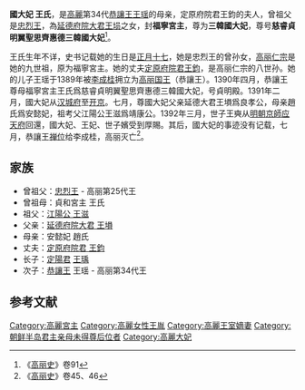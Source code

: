 '''國大妃 王氏'''，是[[高麗|高麗]]第34代[[高麗恭讓王|恭讓王王瑶]]的母亲，定原府院君王鈞的夫人，曾祖父是[[忠烈王|忠烈王]]，為[[王埙_(延德府院大君)|延德府院大君王埙]]之女，封'''福寧宮主'''，尊为'''三韓國大妃'''，尊号'''慈睿貞明翼聖思齊惠德三韓國大妃'''<ref>《[[高丽史|高丽史]]》卷91</ref>。

王氏生年不详，史书记载她的生日是[[正月十七|正月十七]]，她是忠烈王的曾孙女，[[高丽仁宗|高丽仁宗]]是她的九世祖，原为福寧宮主。她的丈夫[[王鈞_(高麗)|定原府院君王鈞]]，是高丽仁宗的八世孙。她的儿子王瑶于1389年被[[李成桂|李成桂]]拥立为[[高丽国王|高丽国王]]（恭讓王）。1390年四月，恭讓王尊母福寧宮主王氏爲慈睿貞明翼聖思齊惠德三韓國大妃，号貞明殿。1391年二月，國大妃从[[汉城府|汉城府]]至[[开京|开京]]。七月，尊國大妃父亲延德大君王塤爲良孝公，母亲趙氏爲安懿妃，祖考父江陽公王滋爲靖康公。1392年三月，世子王奭从[[明朝|明朝]][[京師|京師]][[应天府_(明朝)|应天府]]回還，國大妃、王妃、世子嬪受到厚賜。其后，國大妃的事迹没有记载，七月，恭讓王[[禅位|禅位]]给李成桂，高丽灭亡<ref>《[[高丽史|高丽史]]》卷45、46</ref>。

== 家族 ==
* 曾祖父：[[高麗忠烈王|忠烈王]] - 高丽第25代王
* 曾祖母：貞和宮主 王氏
* 祖父：[[王滋_(江陽公)|江陽公 王滋]]
* 父亲：[[王塤_(延德府院大君)|延德府院大君 王塤]]
* 母亲：安懿妃 趙氏
* 丈夫：[[王鈞_(高麗)|定原府院君 王鈞]]
* 长子：[[定陽君|定陽君]] [[王瑀|王瑀]]
* 次子：[[恭讓王|恭讓王]] 王瑶 - 高丽第34代王

==参考文献==
<references/>

{{高麗王后}}

[[Category:高麗宮主|Category:高麗宮主]]
[[Category:高麗女性王胤|Category:高麗女性王胤]]
[[Category:高麗王室嫡妻|Category:高麗王室嫡妻]]
[[Category:朝鲜半岛君主亲母未得尊后位者|Category:朝鲜半岛君主亲母未得尊后位者]]
[[Category:高麗大妃|Category:高麗大妃]]